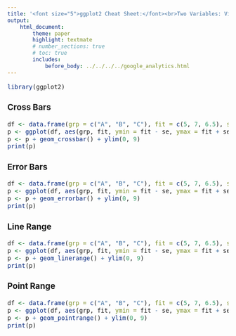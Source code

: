 ```yaml
---
title: '<font size="5">ggplot2 Cheat Sheet:</font><br>Two Variables: Visualising Error'
output:
    html_document:
        theme: paper
        highlight: textmate
        # number_sections: true
        # toc: true
        includes:
            before_body: ../../../../google_analytics.html
---
```


<font size="3"> 

```r
library(ggplot2)
```

### Cross Bars
```r
df <- data.frame(grp = c("A", "B", "C"), fit = c(5, 7, 6.5), se = c(1, 2, 1))
p <- ggplot(df, aes(grp, fit, ymin = fit - se, ymax = fit + se))
p <- p + geom_crossbar() + ylim(0, 9)
print(p)
```

### Error Bars
```r
df <- data.frame(grp = c("A", "B", "C"), fit = c(5, 7, 6.5), se = c(1, 2, 1))
p <- ggplot(df, aes(grp, fit, ymin = fit - se, ymax = fit + se))
p <- p + geom_errorbar() + ylim(0, 9)
print(p)
```

### Line Range
```r
df <- data.frame(grp = c("A", "B", "C"), fit = c(5, 7, 6.5), se = c(1, 2, 1))
p <- ggplot(df, aes(grp, fit, ymin = fit - se, ymax = fit + se))
p <- p + geom_linerange() + ylim(0, 9)
print(p)
```

### Point Range
```r
df <- data.frame(grp = c("A", "B", "C"), fit = c(5, 7, 6.5), se = c(1, 2, 1))
p <- ggplot(df, aes(grp, fit, ymin = fit - se, ymax = fit + se))
p <- p + geom_pointrange() + ylim(0, 9)
print(p)
```

</font>
